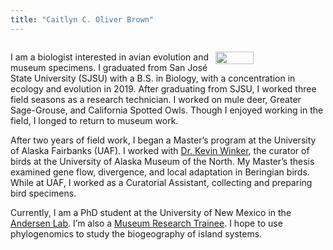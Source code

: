 ```yaml
---
title: "Caitlyn C. Oliver Brown"
---
```

<div style="display:table-cell; vertical-align:middle; text-align:left">
<img src="/Users/brown/GitHub/coliverbrown.github.io/media/headshot_crop.jpg"  style="float:right" width = "35%">


I am a biologist interested in avian evolution and museum specimens. I graduated from San José State University (SJSU) with a B.S. in Biology, with a concentration in ecology and evolution in 2019. After graduating from SJSU, I worked three field seasons as a research technician. I worked on mule deer, Greater Sage-Grouse, and California Spotted Owls. Though I enjoyed working in the field, I longed to return to museum work.

After two years of field work, I began a Master's program at the University of Alaska Fairbanks (UAF). I worked with [Dr. Kevin Winker](https://www.kevinwinker.org/), the curator of birds at the University of Alaska Museum of the North. My Master’s thesis examined gene flow, divergence, and local adaptation in Beringian birds. While at UAF, I worked as a Curatorial Assistant, collecting and preparing bird specimens. 

Currently, I am a PhD student at the University of New Mexico in the [Andersen Lab](https://www.andersenlabunm.org/). I’m also a [Museum Research Trainee](https://mrt.unm.edu/). I hope to use phylogenomics to study the biogeography of island systems.

